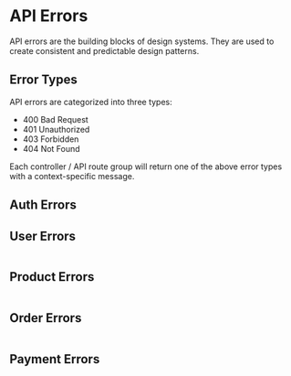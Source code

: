 
<Meta title="API-Documentation/API-Errors" />

# API Errors

API errors are the building blocks of design systems. They are used to create consistent and predictable design patterns.

## Error Types

API errors are categorized into three types:

- 400 Bad Request
- 401 Unauthorized
- 403 Forbidden
- 404 Not Found

Each controller / API route group will return one of the above error types with a context-specific message.

## Auth Errors

<Table 
    columns={[
        { key: "errorCode", header: "Error Code" },
        { key: "message", header: "Message" },
        { key: "sampleUserAction", header: "Sample User Action" },
        { key: "sampleUserFacingMessage", header: "Sample User-Facing Message" },
    ]}
    data={[
        { errorCode: "401", message: "Unauthorized", sampleUserAction: "User must login", sampleUserFacingMessage: "Please login to continue" },
        { errorCode: "403", message: "Forbidden", sampleUserAction: "User must have permission", sampleUserFacingMessage: "You do not have permission to access this resource" },
        { errorCode: "404", message: "Not Found", sampleUserAction: "User must have permission", sampleUserFacingMessage: "The resource you are looking for does not exist" },
    ]}
/>

## User Errors

<Table 
    columns={[
        { key: "errorCode", header: "Error Code" },
        { key: "message", header: "Message" },
        { key: "sampleUserAction", header: "Sample User Action" },
        { key: "sampleUserFacingMessage", header: "Sample User-Facing Message" },
    ]}
    data={[
        { errorCode: "400", message: "Bad Request", sampleUserAction: "User must provide valid credentials", sampleUserFacingMessage: "Please provide a valid email and password" },
        { errorCode: "401", message: "Unauthorized", sampleUserAction: "User must login", sampleUserFacingMessage: "Please login to continue" },
        { errorCode: "403", message: "Forbidden", sampleUserAction: "User must have permission", sampleUserFacingMessage: "You do not have permission to access this resource" },
        { errorCode: "404", message: "Not Found", sampleUserAction: "User must have permission", sampleUserFacingMessage: "The resource you are looking for does not exist" },
    ]}
/>

## Product Errors

<Table 
    columns={[
        { key: "errorCode", header: "Error Code" },
        { key: "message", header: "Message" },
        { key: "sampleUserAction", header: "Sample User Action" },
        { key: "sampleUserFacingMessage", header: "Sample User-Facing Message" },
    ]}
    data={[
        { errorCode: "400", message: "Bad Request", sampleUserAction: "User must provide valid credentials", sampleUserFacingMessage: "Please provide a valid email and password" },
        { errorCode: "401", message: "Unauthorized", sampleUserAction: "User must login", sampleUserFacingMessage: "Please login to continue" },
        { errorCode: "403", message: "Forbidden", sampleUserAction: "User must have permission", sampleUserFacingMessage: "You do not have permission to access this resource" },
        { errorCode: "404", message: "Not Found", sampleUserAction: "User must have permission", sampleUserFacingMessage: "The resource you are looking for does not exist" },
    ]}
/>

## Order Errors

<Table 
    columns={[
        { key: "errorCode", header: "Error Code" },
        { key: "message", header: "Message" },
        { key: "sampleUserAction", header: "Sample User Action" },
        { key: "sampleUserFacingMessage", header: "Sample User-Facing Message" },
    ]}
    data={[
        { errorCode: "400", message: "Bad Request", sampleUserAction: "User must provide valid credentials", sampleUserFacingMessage: "Please provide a valid email and password" },
        { errorCode: "401", message: "Unauthorized", sampleUserAction: "User must login", sampleUserFacingMessage: "Please login to continue" },
        { errorCode: "403", message: "Forbidden", sampleUserAction: "User must have permission", sampleUserFacingMessage: "You do not have permission to access this resource" },
        { errorCode: "404", message: "Not Found", sampleUserAction: "User must have permission", sampleUserFacingMessage: "The resource you are looking for does not exist" },
    ]}
/>

## Payment Errors

<Table 
    columns={[
        { key: "errorCode", header: "Error Code" },
        { key: "message", header: "Message" },
        { key: "sampleUserAction", header: "Sample User Action" },
        { key: "sampleUserFacingMessage", header: "Sample User-Facing Message" },
    ]}
    data={[
        { errorCode: "400", message: "Bad Request", sampleUserAction: "User must provide valid credentials", sampleUserFacingMessage: "Please provide a valid email and password" },
        { errorCode: "401", message: "Unauthorized", sampleUserAction: "User must login", sampleUserFacingMessage: "Please login to continue" },
        { errorCode: "403", message: "Forbidden", sampleUserAction: "User must have permission", sampleUserFacingMessage: "You do not have permission to access this resource" },
        { errorCode: "404", message: "Not Found", sampleUserAction: "User must have permission", sampleUserFacingMessage: "The resource you are looking for does not exist" },
    ]}
/>